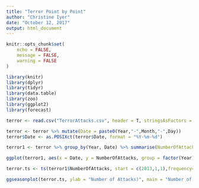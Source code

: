 ```yaml
---
title: "Terror Point by Point"
author: "Christine Iyer"
date: "October 12, 2017"
output: html_document
---
```


```r
knitr::opts_chunk$set(
	echo = FALSE,
	message = FALSE,
	warning = FALSE
)
```


```r
library(knitr)
library(dplyr)
library(tidyr)
library(data.table)
library(zoo)
library(ggplot2)
library(forecast)
```

```r
terror <- read.csv("TerrorAttacks.csv", header = T, stringsAsFactors = F)

terror <- terror %>% mutate(Date = paste0(Year,"-",Month,"-",Day)) 
terror$Date <- as.POSIXct(terror$Date, format = "%Y-%m-%d")

terror1 <- terror %>% group_by(Year, Date) %>% summarise(NumberOfAttacks = n(), Casualities = sum(Killed))

ggplot(terror1, aes(x = Date, y = NumberOfAttacks, group = factor(Year), color = factor(Year))) + geom_smooth() + theme_bw()

terror.ts <- ts(terror1$NumberOfAttacks, start = c(2013,1,1),frequency=365.25)

ggseasonplot(terror.ts, ylab = "Number of Attacks)", main = "Number of Terror Attacks", lwd = 2)
```



